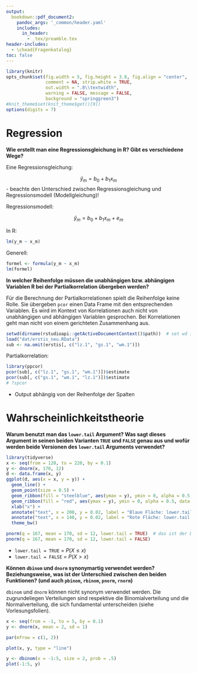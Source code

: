 ```yaml
---
output:
  bookdown::pdf_document2:
    pandoc_args: '_common/header.yaml'
    includes:
      in_header: 
        - _tex/preamble.tex
header-includes:
  - \chead{Fragenkatalog}
toc: false
---
```


```r
library(knitr)
opts_chunk$set(fig.width = 5, fig.height = 3.8, fig.align = "center",
               comment = NA, strip.white = TRUE,
               out.width = ".8\\textwidth",
               warning = FALSE, message = FALSE, 
               background = "springgreen3")
#knit_theme$set(knit_theme$get()[9])
options(digits = 7)
```

# Regression

**Wie erstellt man eine Regressionsgleichung in R? Gibt es verschiedene Wege?**

Eine Regressionsgleichung:

$$\hat{y}_m = b_0 + b_1x_m$$
- beachte den Unterschied zwischen Regressionsgleichung und Regressionsmodell (Modellgleichung)!

Regressionsmodell:

$$\hat{y}_m = b_0 + b_1x_m + e_m$$

In R:

```r
lm(y_m ~ x_m)
```

Generell:

```r
formel <- formula(y_m ~ x_m)
lm(formel)
```

**In welcher Reihenfolge müssen die unabhängigen bzw. abhängigen Variablen R bei der Partialkorrelation übergeben werden?**

Für die Berechnung der Partialkorrelationen spielt die Reihenfolge keine Rolle. Sie übergeben `pcor` einen Data Frame mit den entsprechenden Variablen. Es wird im Kontext von Korrelationen auch nicht von unabhängigen und abhängigen Variablen gesprochen. Bei Korrelationen geht man nicht von einem gerichteten Zusammenhang aus.

```r
setwd(dirname(rstudioapi::getActiveDocumentContext()$path))  # set wd in source file location
load("dat/erstis_neu.RData") 
sub <- na.omit(erstis[, c("lz.1", "gs.1", "wm.1")])
```

Partialkorrelation:
```r
library(ppcor)
pcor(sub[, c("lz.1", "gs.1", "wm.1")])$estimate
pcor(sub[, c("gs.1", "wm.1", "lz.1")])$estimate
# ?spcor
```
- Output abhängig von der Reihenfolge der Spalten

# Wahrscheinlichkeitstheorie

**Warum benutzt man das `lower.tail` Argument? Was sagt dieses Argument in seinen beiden Varianten `TRUE` und `FALSE` genau aus und wofür werden beide Versionen des `lower.tail` Arguments verwendet?**

```r
library(tidyverse)
x <- seq(from = 120, to = 220, by = 0.1)
y <- dnorm(x, 170, 12)
d <- data.frame(x, y)
ggplot(d, aes(x = x, y = y)) +
  geom_line() +
  geom_point(size = 0.5) +
  geom_ribbon(fill = "steelblue", aes(ymax = y), ymin = 0, alpha = 0.5, data = subset(d, x >= 167)) +
  geom_ribbon(fill = "red", aes(ymax = y), ymin = 0, alpha = 0.5, data = subset(d, x <= 167)) +
  xlab("x") +
  annotate("text", x = 200, y = 0.02, label = "Blaue Fläche: lower.tail = FALSE", size = 2) +
  annotate("text", x = 140, y = 0.02, label = "Rote Fläche: lower.tail = TRUE", size = 2) +
  theme_bw()
```

```r
pnorm(q = 167, mean = 170, sd = 12, lower.tail = TRUE)  # das ist der Default
pnorm(q = 167, mean = 170, sd = 12, lower.tail = FALSE)
```
- `lower.tail = TRUE` = $P(X \leq x)$
- `lower.tail = FALSE` = $P(X > x)$

**Können `dbinom` und `dnorm` synonymartig verwendet werden? Beziehungsweise, was ist der Unterschied zwischen den beiden Funktionen? (und auch `pbinom`, `rbinom`, `pnorm`, `rnorm`)**

`dbinom` und `dnorm` können nicht synonym verwendet werden. Die zugrundeliegen Verteilungen sind respektive die Binomialverteilung und die Normalverteilung, die sich fundamental unterscheiden (siehe Vorlesungsfolien).

```r
x <- seq(from = -1, to = 5, by = 0.1)
y <- dnorm(x, mean = 2, sd = 1)

par(mfrow = c(1, 2))

plot(x, y, type = "line")

y <- dbinom(x = -1:5, size = 2, prob = .5)
plot(-1:5, y)
```


































